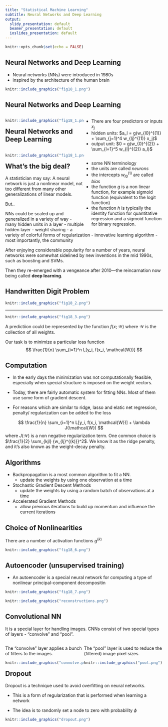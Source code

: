 ```yaml
---
title: "Statistical Machine Learning"
subtitle: Neural Networks and Deep Learning
output:
  slidy_presentation: default
  beamer_presentation: default
  ioslides_presentation: default
---
```


```r
knitr::opts_chunk$set(echo = FALSE)
```


## Neural Networks and Deep Learning
-  Neural networks (NNs) were introduced in 1980s
- inspired by the architecture of the human brain
     
```r
knitr::include_graphics("fig18_1.png")
```



## Neural Networks and Deep Learning
<div style="float: left; width: 50%;">
```r
knitr::include_graphics("fig18_1.png")
```
</div>

<div style="float: right; width: 50%;">
- There are four predictors or inputs $x_j$
- hidden units: $a_l = g(w_{l0}^{(1)} + \sum_{j=1}^4 w_{lj}^{(1)} x_j)$
- output unit: $0 = g(w_{0}^{(2)} + \sum_{l=1}^5 w_{l}^{(2)} a_l)$

</div>

## Neural Networks and Deep Learning

<div style="float: left; width: 50%;">
```r
knitr::include_graphics("fig18_1.png")
```
</div>

<div style="float: right; width: 50%;">

- some NN terminology
- the units are called *neurons*
- the intercepts $w_{l0}^{(1)}$ are called *bias*
- the function $g$ is a non linear function, for example sigmoid function (equivalent to the logit function)
- the function $h$ is typically the identity function for quantitative regression and a sigmoid function for binary regression.
</div>


## What’s the big deal?

A statistician may say: A neural network is just a nonlinear model, not too different from many other
generalizations of linear models.

But..

NNs could be scaled up and generalized in a variety of way
-  many hidden units in a layer
- multiple hidden layer
-  weight sharing
- a variety of colorful forms of regularization
- innovative learning algorithm
- most importantly, the community

After enjoying considerable popularity for a number of years, neural
networks were somewhat sidelined by new inventions in the mid 1990s,
such as boosting and SVMs.

Then they re-emerged with a vengeance after 2010—the
reincarnation now being called **deep learning**. 

## Handwritten Digit Problem

```r
knitr::include_graphics("fig18_2.png")
```

---

```r
knitr::include_graphics("fig18_3.png")
```

A predictiion could be represented by the function $f(x; \mathcal{W})$ where $\mathcal{W}$ is the collection of all weights.

Our task is to minimize a particular loss function
$$
\frac{1}{n} \sum_{i=1}^n L[y_i, f(x_i, \mathcal{W})]
$$


## Computation

- In the early days the minimization was not computationally feasible, especially when special
structure is imposed on the weight vectors.
- Today, there are fairly automatic system for fitting NNs. Most of them use some form of gradient descent.

- For reasons which are similar to ridge, lasso and elatic net regression, penalty/ regularization can be added to the loss

$$
\frac{1}{n} \sum_{i=1}^n L[y_i, f(x_i, \mathcal{W})] + \lambda J(\mathcal{W})
$$
where $J(\mathcal{W})$ is a non negative regularization term. One common choice is $\frac{1}{2} \sum_{kjl} {w_{lj}^{(k)}}^2$.
We know it as the ridge penalty, and it's also known as the weight-decay penalty.

## Algorithms

- Backpropagation is a most common algorithm to fit a NN.
    - update the weights by using one observation at a time
    
- Stochastic Gradient Descent Methods
    - update the weights by using a random batch of observations at a time
   
- Accelerated Gradient Methods
    - allow previous iterations to build up momentum and influence the current iterations

## Choice of Nonlinearities
There are a number of activation functions $g^{(k)}$

```r
knitr::include_graphics("fig18_6.png")
```


## Autoencoder (unsupervised training)

- An autoencoder is a special neural network for computing a type of nonlinear principal-component decompositin


```r
knitr::include_graphics("fig18_7.png")
```


```r
knitr::include_graphics("reconstructions.png")
```


## Convolutional NN

It is a special layer for handling images. CNNs consist of two special types of layers - "convolve" and "pool".

<div style="float: left; width: 50%;">
The "convolve" layer applies a bunch of filters to the images.

```r
knitr::include_graphics("convolve.png")
```
</div>

<div style="float: right; width: 50%;">
The "pool" layer is used to reduce the (filtered) image pixel sizes.
```r
knitr::include_graphics("pool.png")
```
</div>


## Dropout

Dropout is a technique used to avoid overfitting on neural networks.

- This is a form of regularization that is performed when learning a network

- The idea is to randomly set a node to zero with probability $\phi$

```r
knitr::include_graphics("dropout.png")
```

